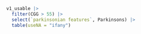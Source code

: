 ```r
v1_usable |> 
  filter(CGG > 55) |> 
  select(`parkinsonian features`, Parkinsons) |> 
  table(useNA = "ifany")
```

